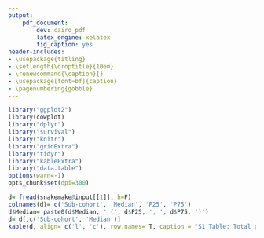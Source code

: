 ```yaml
---
output:
    pdf_document:
        dev: cairo_pdf
        latex_engine: xelatex
        fig_caption: yes
header-includes:
- \usepackage{titling}
- \setlength{\droptitle}{10em}
- \renewcommand{\caption}{}
- \usepackage[font=bf]{caption}
- \pagenumbering{gobble}
---
```


```r
library("ggplot2")
library(cowplot)
library("dplyr")
library("survival")
library("knitr")
library("gridExtra")
library("tidyr")
library("kableExtra")
library("data.table")
options(warn=-1)
opts_chunk$set(dpi=300)
```

```r

d= fread(snakemake@input[[1]], h=F)
colnames(d)= c('Sub-cohort', 'Median', 'P25', 'P75')
d$Median= paste0(d$Median, ' (', d$P25, ', ', d$P75, ')')
d= d[,c('Sub-cohort', 'Median')]
kable(d, align= c('l', 'c'), row.names= T, caption = "S1 Table: Total parental identical-by-descent sharing, in cM.", booktabs = T) %>% kable_styling(latex_options= c('striped', 'scale_down')) %>% column_spec(1, bold = T, color = "black", background = "white") %>% footnote(general_title= '', general= c('cM, centiMorgans', 'Germline was used to identify identical-by-descent segments with a minimum detection of 2 cM.'))

```

